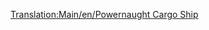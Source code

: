 [[Translation:Main/en/Powernaught Cargo Ship]]{{Template:Bateau/Fr
|Nom=Cargo Powernaught
|Image=[[File:en/Toylandcargoship.png|Powernaught Cargo Ship]]
|Coût=27 421£ (54 842$)
|Vitesse=40 km/h (25 mph)
|Entretien=1 853£ (3 706$)
|Conception=1982
|Vie=30
|Capacité=190 sacs de bonbons
|Description=Transformable en tout sauf les passagers.
|Réalité=Fictif.
}}